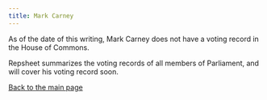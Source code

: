 ```yaml
---
title: Mark Carney
---
```


As of the date of this writing, Mark Carney does not have a voting record in the House of Commons.

Repsheet summarizes the voting records of all members of Parliament, and will cover his voting record soon.

[Back to the main page](/canada)

